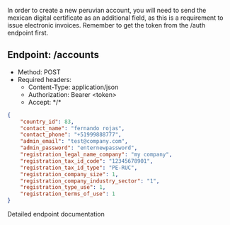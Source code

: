 In order to create a new peruvian account, you will need to send the mexican digital certificate as an additional field,
as this is a requirement to issue electronic invoices. Remember to get the token from the /auth endpoint first.

## Endpoint: /accounts
* Method: POST
* Required headers:
    * Content-Type: application/json
    * Authorization: Bearer \<token\>
    * Accept: \*/\*

```json
{
    "country_id": 83,
    "contact_name": "fernando rojas",
    "contact_phone": "+51999888777",
    "admin_email": "test@company.com",
    "admin_password": "enternewpassword",
    "registration_legal_name_company": "my company",
    "registration_tax_id_code": "12345678901",
    "registration_tax_id_type": "PE-RUC",
    "registration_company_size": 1,
    "registration_company_industry_sector": "1",
    "registration_type_use": 1,
    "registration_terms_of_use": 1
}
```

<CardGroup cols={1}>
    <Card
        title="API Reference POST /accounts"
        icon="terminal"
        href="/api-reference/endpoint/create-a-new-account"
    >
        Detailed endpoint documentation
    </Card>
</CardGroup>